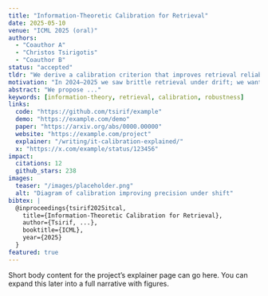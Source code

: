 ```yaml
---
title: "Information-Theoretic Calibration for Retrieval"
date: 2025-05-10
venue: "ICML 2025 (oral)"
authors:
  - "Coauthor A"
  - "Christos Tsirigotis"
  - "Coauthor B"
status: "accepted"
tldr: "We derive a calibration criterion that improves retrieval reliability under domain shift."
motivation: "In 2024–2025 we saw brittle retrieval under drift; we wanted a principled fix."
abstract: "We propose ..."
keywords: [information-theory, retrieval, calibration, robustness]
links:
  code: "https://github.com/tsirif/example"
  demo: "https://example.com/demo"
  paper: "https://arxiv.org/abs/0000.00000"
  website: "https://example.com/project"
  explainer: "/writing/it-calibration-explained/"
  x: "https://x.com/example/status/123456"
impact:
  citations: 12
  github_stars: 238
images:
  teaser: "/images/placeholder.png"
  alt: "Diagram of calibration improving precision under shift"
bibtex: |
  @inproceedings{tsirif2025itcal,
    title={Information-Theoretic Calibration for Retrieval},
    author={Tsirif, ...},
    booktitle={ICML},
    year={2025}
  }
featured: true
---
```


Short body content for the project’s explainer page can go here. You can expand this later into a full narrative with figures.
